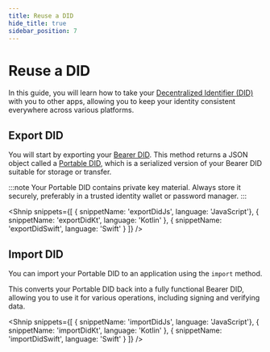 ```yaml
---
title: Reuse a DID
hide_title: true
sidebar_position: 7
---
```




# Reuse a DID

In this guide, you will learn how to take your [Decentralized Identifier (DID)](/docs/web5/decentralized-identifiers/what-are-dids) with you to other apps, allowing you to keep your identity consistent everywhere across various platforms. 

## Export DID
You will start by exporting your [Bearer DID](/docs/glossary#bearer-did). This method returns a JSON object called a [Portable DID](/docs/glossary#portable-did), which is a serialized version of your Bearer DID suitable for storage or transfer.

:::note
Your Portable DID contains private key material. Always store it securely, preferably in a trusted identity wallet or password manager.
:::

<Shnip
  snippets={[
    { snippetName: 'exportDidJs', language: 'JavaScript'},
    { snippetName: 'exportDidKt', language: 'Kotlin' },
    { snippetName: 'exportDidSwift', language: 'Swift' }
  ]}
/>


## Import DID
You can import your Portable DID to an application using the `import` method. 

This converts your Portable DID back into a fully functional Bearer DID, allowing you to use it for various operations, including signing and verifying data.

<Shnip
  snippets={[
    { snippetName: 'importDidJs', language: 'JavaScript'},
    { snippetName: 'importDidKt', language: 'Kotlin' },
    { snippetName: 'importDidSwift', language: 'Swift' }
  ]}
/>
